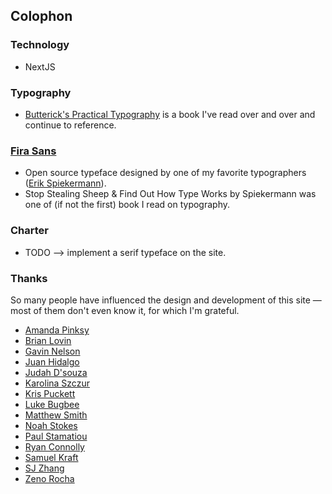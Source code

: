 ## Colophon

### Technology

- NextJS

### Typography

- [Butterick's Practical Typography](https://practicaltypography.com/) is a book I've read over and over and continue to reference.

### [Fira Sans](https://mozilla.github.io/Fira/)

- Open source typeface designed by one of my favorite typographers ([Erik Spiekermann](https://spiekermann.com/en/)).
- Stop Stealing Sheep & Find Out How Type Works by Spiekermann was one of (if not the first) book I read on typography.

### Charter

- TODO --> implement a serif typeface on the site.

### Thanks

So many people have influenced the design and development of this site &mdash; most of them don't even know it, for which I'm grateful.

- [Amanda Pinksy](https://amandapinsker.com/)
- [Brian Lovin](https://brianlovin.com/)
- [Gavin Nelson](https://nelson.co)
- [Juan Hidalgo](https://hidalgo.design)
- [Judah D'souza](https://joodaloop.com/)
- [Karolina Szczur](https://thefox.is/about)
- [Kris Puckett](https://www.krispuckett.com/)
- [Luke Bugbee](https://lukebugbee.com/)
- [Matthew Smith](https://matthewsmith.website/)
- [Noah Stokes](https://noahstokes.com/)
- [Paul Stamatiou](https://paulstamatiou.com/)
- [Ryan Connolly](https://dribbble.com/ryconn888)
- [Samuel Kraft](https://samuelkraft.com/)
- [SJ Zhang](https://www.s-j-zhang.com/)
- [Zeno Rocha](https://zenorocha.com/)
